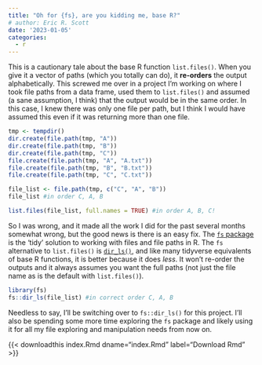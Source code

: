 ```yaml
---
title: "Oh for {fs}, are you kidding me, base R?"
# author: Eric R. Scott
date: '2023-01-05'
categories:
  - r
---
```


This is a cautionary tale about the base R function `list.files()`.
When you give it a vector of paths (which you totally can do), it **re-orders** the output alphabetically.
This screwed me over in a project I'm working on where I took file paths from a data frame, used them to `list.files()` and assumed (a sane assumption, I think) that the output would be in the same order.
In this case, I knew there was only one file per path, but I think I would have assumed this even if it was returning more than one file.

```r
tmp <- tempdir()
dir.create(file.path(tmp, "A"))
dir.create(file.path(tmp, "B"))
dir.create(file.path(tmp, "C"))
file.create(file.path(tmp, "A", "A.txt"))
file.create(file.path(tmp, "B", "B.txt"))
file.create(file.path(tmp, "C", "C.txt"))

file_list <- file.path(tmp, c("C", "A", "B"))
file_list #in order C, A, B

list.files(file_list, full.names = TRUE) #in order A, B, C!
```

So I was wrong, and it made all the work I did for the past several months somewhat wrong, but the good news is there is an easy fix.
The [`fs` package](https://fs.r-lib.org/) is the 'tidy' solution to working with files and file paths in R.
The `fs` alternative to `list.files()` is [`dir_ls()`](https://fs.r-lib.org/reference/dir_ls.html), and like many tidyverse equivalents of base R functions, it is better because it does *less*.
It won't re-order the outputs and it always assumes you want the full paths (not just the file name as is the default with `list.files()`).

```r
library(fs)
fs::dir_ls(file_list) #in correct order C, A, B
```

Needless to say, I'll be switching over to `fs::dir_ls()` for this project.
I'll also be spending some more time exploring the `fs` package and likely using it for all my file exploring and manipulation needs from now on.

{{< downloadthis index.Rmd dname="index.Rmd" label="Download Rmd" >}}
